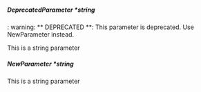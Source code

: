 ##### **DeprecatedParameter** *string
: warning: ** DEPRECATED **: This parameter is deprecated. Use NewParameter instead.

This is a string parameter

##### **NewParameter** *string
This is a string parameter

